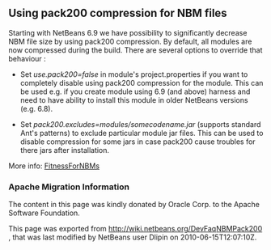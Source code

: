 <!--

    Licensed to the Apache Software Foundation (ASF) under one
    or more contributor license agreements.  See the NOTICE file
    distributed with this work for additional information
    regarding copyright ownership.  The ASF licenses this file
    to you under the Apache License, Version 2.0 (the
    "License"); you may not use this file except in compliance
    with the License.  You may obtain a copy of the License at

      http://www.apache.org/licenses/LICENSE-2.0

    Unless required by applicable law or agreed to in writing,
    software distributed under the License is distributed on an
    "AS IS" BASIS, WITHOUT WARRANTIES OR CONDITIONS OF ANY
    KIND, either express or implied.  See the License for the
    specific language governing permissions and limitations
    under the License.

-->
== Using pack200 compression for NBM files ==


Starting with NetBeans 6.9 we have possibility to significantly decrease NBM file size by using pack200 compression. By default, all modules are now compressed during the build. 
There are several options to override that behaviour :

* Set ''use.pack200=false'' in module's project.properties if you want to completely disable using pack200 compression for the module. This can be used e.g. if you create module using 6.9 (and above) harness and need to have ability to install this module in older NetBeans versions (e.g. 6.8).

* Set ''pack200.excludes=modules/somecodename.jar'' (supports standard Ant's patterns) to exclude particular module jar files. This can be used to disable compression for some jars in case pack200 cause troubles for there jars after installation.

More info: [[FitnessForNBMs]]

===Apache Migration Information===

The content in this page was kindly donated by Oracle Corp. to the
Apache Software Foundation.

This page was exported from http://wiki.netbeans.org/DevFaqNBMPack200 , 
that was last modified by NetBeans user Dlipin 
on 2010-06-15T12:07:10Z.

